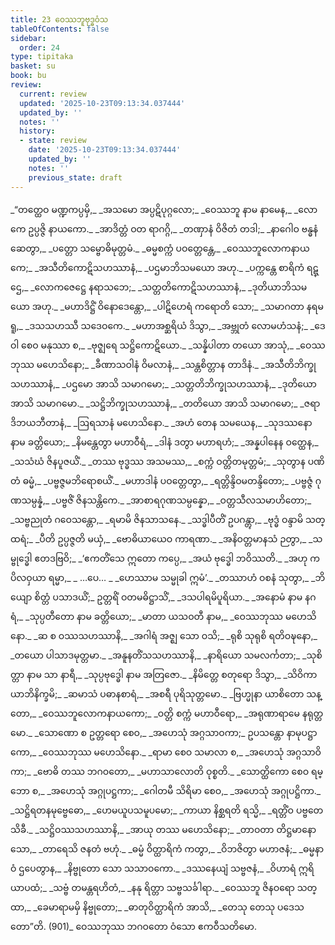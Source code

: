 ```yaml
---
title: 23 ဝေဿဘူဗုဒ္ဓဝံသ
tableOfContents: false
sidebar:
  order: 24
type: tipitaka
basket: su
book: bu
review:
  current: review
  updated: '2025-10-23T09:13:34.037444'
  updated_by: ''
  notes: ''
  history:
  - state: review
    date: '2025-10-23T09:13:34.037444'
    updated_by: ''
    notes: ''
    previous_state: draft
---
```



<ReviewStatus review={frontmatter.review} showDetails={true} />

<HypothesisAnnotation frontmatter={frontmatter} />

<DynamicBreadcrumb />

<Division number="1" book="bu" e="ch" v="21" p="368">

<Paragraph number="895" type="verses" book="bu">
_“တတ္ထေဝ မဏ္ဍကပ္ပမှိ,_  
_အသမော အပ္ပဋိပုဂ္ဂလော;_  
_ဝေဿဘူ နာမ နာမေန,_  
_လောကေ ဥပ္ပဇ္ဇိ နာယကော._  

</Paragraph>

</Division>
<Division number="2" book="bu" e="ch" v="21" p="369">

<Paragraph number="896" type="verses" book="bu">
_အာဒိတ္တံ ဝတ ရာဂဂ္ဂိ,_  
_တဏှာနံ ဝိဇိတံ တဒါ;_  
_နာဂေါဝ ဗန္ဓနံ ဆေတွာ,_  
_ပတ္တော သမ္ဗောဓိမုတ္တမံ._  

</Paragraph>

</Division>
<Division number="3" book="bu" e="ch" v="21" p="369">

<Paragraph number="897" type="verses" book="bu">
_ဓမ္မစက္ကံ ပဝတ္တေန္တေ,_  
_ဝေဿဘူလောကနာယကေ;_  
_အသီတိကောဋိသဟဿာနံ,_  
_ပဌမာဘိသမယော အဟု._  

</Paragraph>

</Division>
<Division number="4" book="bu" e="ch" v="21" p="369">

<Paragraph number="898" type="verses" book="bu">
_ပက္ကန္တေ စာရိကံ ရဋ္ဌေ,_  
_လောကဇေဋ္ဌေ နရာသဘေ;_  
_သတ္တတိကောဋိသဟဿာနံ,_  
_ဒုတိယာဘိသမယော အဟု._  

</Paragraph>

</Division>
<Division number="5" book="bu" e="ch" v="21" p="369">

<Paragraph number="899" type="verses" book="bu">
_မဟာဒိဋ္ဌိံ ဝိနောဒေန္တော,_  
_ပါဋိဟေရံ ကရောတိ သော;_  
_သမာဂတာ နရမရူ,_  
_ဒသသဟဿီ သဒေဝကေ._  

</Paragraph>

</Division>
<Division number="6" book="bu" e="ch" v="21" p="369">

<Paragraph number="900" type="verses" book="bu">
_မဟာအစ္ဆရိယံ ဒိသွာ,_  
_အဗ္ဘုတံ လောမဟံသနံ;_  
_ဒေဝါ စေဝ မနုဿာ စ,_  
_ဗုဇ္ဈရေ သဋ္ဌိကောဋိယော._  

</Paragraph>

</Division>
<Division number="7" book="bu" e="ch" v="21" p="369">

<Paragraph number="901" type="verses" book="bu">
_သန္နိပါတာ တယော အာသုံ,_  
_ဝေဿဘုဿ မဟေသိနော;_  
_ခီဏာသဝါနံ ဝိမလာနံ,_  
_သန္တစိတ္တာန တာဒိနံ._  

</Paragraph>

</Division>
<Division number="8" book="bu" e="ch" v="21" p="369">

<Paragraph number="902" type="verses" book="bu">
_အသီတိဘိက္ခုသဟဿာနံ,_  
_ပဌမော အာသိ သမာဂမော;_  
_သတ္တတိဘိက္ခုသဟဿာနံ,_  
_ဒုတိယော အာသိ သမာဂမော._  

</Paragraph>

</Division>
<Division number="9" book="bu" e="ch" v="21" p="369">

<Paragraph number="903" type="verses" book="bu">
_သဋ္ဌိဘိက္ခုသဟဿာနံ,_  
_တတိယော အာသိ သမာဂမော;_  
_ဇရာဒိဘယဘီတာနံ,_  
_ဩရသာနံ မဟေသိနော._  

</Paragraph>

</Division>
<Division number="10" book="bu" e="ch" v="21" p="369">

<Paragraph number="904" type="verses" book="bu">
_အဟံ တေန သမယေန,_  
_သုဒဿနော နာမ ခတ္တိယော;_  
_နိမန္တေတွာ မဟာဝီရံ,_  
_ဒါနံ ဒတွာ မဟာရဟံ;_  
_အန္နပါနေန ဝတ္ထေန,_  
_သသံဃံ ဇိနပူဇယိံ._  

</Paragraph>

</Division>
<Division number="11" book="bu" e="ch" v="21" p="369">

<Paragraph number="905" type="verses" book="bu">
_တဿ ဗုဒ္ဓဿ အသမဿ,_  
_စက္ကံ ဝတ္တိတမုတ္တမံ;_  
_သုတွာန ပဏိတံ ဓမ္မံ,_  
_ပဗ္ဗဇ္ဇမဘိရောစယိံ._  

</Paragraph>

</Division>
<Division number="12" book="bu" e="ch" v="21" p="369">

<Paragraph number="906" type="verses" book="bu">
_မဟာဒါနံ ပဝတ္တေတွာ,_  
_ရတ္တိန္ဒိဝမတန္ဒိတော;_  
_ပဗ္ဗဇ္ဇံ ဂုဏသမ္ပန္နံ,_  
_ပဗ္ဗဇိံ ဇိနသန္တိကေ._  

</Paragraph>

</Division>
<Division number="13" book="bu" e="ch" v="21" p="369">

<Paragraph number="907" type="verses" book="bu">
_အာစာရဂုဏသမ္ပန္နော,_  
_ဝတ္တသီလသမာဟိတော;_  
_သဗ္ဗညုတံ ဂဝေသန္တော,_  
_ရမာမိ ဇိနသာသနေ._  

</Paragraph>

</Division>
<Division number="14" book="bu" e="ch" v="21" p="369">

<Paragraph number="908" type="verses" book="bu">
_သဒ္ဓါပီတိံ ဥပဂန္တွာ,_  
_ဗုဒ္ဓံ ဝန္ဒာမိ သတ္ထရံ;_  
_ပီတိ ဥပ္ပဇ္ဇတိ မယှံ,_  
_ဗောဓိယာယေဝ ကာရဏာ._  

</Paragraph>

</Division>
<Division number="15" book="bu" e="ch" v="21" p="370">

<Paragraph number="909" type="verses" book="bu">
_အနိဝတ္တမာနသံ ဉတွာ,_  
_သမ္ဗုဒ္ဓေါ ဧတဒဗြဝိ;_  
_‘ဧကတိံသေ ဣတော ကပ္ပေ,_  
_အယံ ဗုဒ္ဓေါ ဘဝိဿတိ._  

</Paragraph>

</Division>
<Division number="16" book="bu" e="ch" v="21" p="370">

<Paragraph number="910" type="verses" book="bu">
_အဟု ကပိလဝှယာ ရမ္မာ,_  
_ …ပေ… _  
_ဟေဿာမ သမ္မုခါ ဣမံ’._  

</Paragraph>

</Division>
<Division number="17" book="bu" e="ch" v="21" p="370">

<Paragraph number="911" type="verses" book="bu">
_တဿာဟံ ဝစနံ သုတွာ,_  
_ဘိယျော စိတ္တံ ပသာဒယိံ;_  
ဥတ္တရိံ ဝတမဓိဋ္ဌာသိံ,_  
_ဒသပါရမိပူရိယာ._  

</Paragraph>

</Division>
<Division number="18" book="bu" e="ch" v="21" p="370">

<Paragraph number="912" type="verses" book="bu">
_အနောမံ နာမ နဂရံ,_  
_သုပ္ပတီတော နာမ ခတ္တိယော;_  
_မာတာ ယသဝတီ နာမ,_  
_ဝေဿဘုဿ မဟေသိနော._  

</Paragraph>

</Division>
<Division number="19" book="bu" e="ch" v="21" p="370">

<Paragraph number="913" type="verses" book="bu">
_ဆ စ ဝဿသဟဿာနိ,_  
_အဂါရံ အဇ္ဈ သော ဝသိ;_  
_ရုစိ သုရုစိ ရတိဝဍ္ဎနော,_  
_တယော ပါသာဒမုတ္တမာ._  

</Paragraph>

</Division>
<Division number="20" book="bu" e="ch" v="21" p="370">

<Paragraph number="914" type="verses" book="bu">
_အနူနတိံသသဟဿာနိ,_  
_နာရိယော သမလင်္ကတာ;_  
_သုစိတ္တာ နာမ သာ နာရီ,_  
_သုပ္ပဗုဒ္ဓေါ နာမ အတြဇော._  

</Paragraph>

</Division>
<Division number="21" book="bu" e="ch" v="21" p="370">

<Paragraph number="915" type="verses" book="bu">
_နိမိတ္တေ စတုရော ဒိသွာ,_  
_သိဝိကာယာဘိနိက္ခမိ;_  
_ဆမာသံ ပဓာနစာရံ,_  
_အစရီ ပုရိသုတ္တမော._  

</Paragraph>

</Division>
<Division number="22" book="bu" e="ch" v="21" p="370">

<Paragraph number="916" type="verses" book="bu">
_ဗြဟ္မုနာ ယာစိတော သန္တော,_  
_ဝေဿဘူလောကနာယကော;_  
_ဝတ္တိ စက္ကံ မဟာဝီရော,_  
_အရုဏာရာမေ နရုတ္တမော._  

</Paragraph>

</Division>
<Division number="23" book="bu" e="ch" v="21" p="370">

<Paragraph number="917" type="verses" book="bu">
_သောဏော စ ဥတ္တရော စေဝ,_  
_အဟေသုံ အဂ္ဂသာဝကာ;_  
ဥပသန္တော နာမုပဋ္ဌာကော,_  
_ဝေဿဘုဿ မဟေသိနော._  

</Paragraph>

</Division>
<Division number="24" book="bu" e="ch" v="21" p="370">

<Paragraph number="918" type="verses" book="bu">
_ရာမာ စေဝ သမာလာ စ,_  
_အဟေသုံ အဂ္ဂသာဝိကာ;_  
_ဗောဓိ တဿ ဘဂဝတော,_  
_မဟာသာလောတိ ဝုစ္စတိ._  

</Paragraph>

</Division>
<Division number="25" book="bu" e="ch" v="21" p="370">

<Paragraph number="919" type="verses" book="bu">
_သောတ္ထိကော စေဝ ရမ္ဘော စ,_  
_အဟေသုံ အဂ္ဂုပဋ္ဌကာ;_  
_ဂေါတမီ သိရိမာ စေဝ,_  
_အဟေသုံ အဂ္ဂုပဋ္ဌိကာ._  

</Paragraph>

</Division>
<Division number="26" book="bu" e="ch" v="21" p="370">

<Paragraph number="920" type="verses" book="bu">
_သဋ္ဌိရတနမုဗ္ဗေဓော,_  
_ဟေမယူပသမူပမော;_  
_ကာယာ နိစ္ဆရတိ ရသ္မိ,_  
_ရတ္တိံဝ ပဗ္ဗတေ သိခီ._  

</Paragraph>

</Division>
<Division number="27" book="bu" e="ch" v="21" p="370">

<Paragraph number="921" type="verses" book="bu">
_သဋ္ဌိဝဿသဟဿာနိ,_  
_အာယု တဿ မဟေသိနော;_  
_တာဝတာ တိဋ္ဌမာနော သော,_  
_တာရေသိ ဇနတံ ဗဟုံ._  

</Paragraph>

</Division>
<Division number="28" book="bu" e="ch" v="21" p="371">

<Paragraph number="922" type="verses" book="bu">
_ဓမ္မံ ဝိတ္ထာရိကံ ကတွာ,_  
_ဝိဘဇိတွာ မဟာဇနံ;_  
_ဓမ္မနာဝံ ဌပေတွာန,_  
_နိဗ္ဗုတော သော သသာဝကော._  

</Paragraph>

</Division>
<Division number="29" book="bu" e="ch" v="21" p="371">

<Paragraph number="923" type="verses" book="bu">
_ဒဿနေယျံ သဗ္ဗဇနံ,_  
_ဝိဟာရံ ဣရိယာပထံ;_  
_သဗ္ဗံ တမန္တရဟိတံ,_  
_နနု ရိတ္တာ သဗ္ဗသင်္ခါရာ._  

</Paragraph>

</Division>
<Division number="30" book="bu" e="ch" v="21" p="371">

<Paragraph number="924" type="verses" book="bu">
_ဝေဿဘူ ဇိနဝရော သတ္ထာ,_  
_ခေမာရာမမှိ နိဗ္ဗုတော;_  
_ဓာတုဝိတ္ထာရိကံ အာသိ,_  
_တေသု တေသု ပဒေသတော”တိ. (901)_  


</Paragraph>
</Division>

<Paragraph number="925" type="center" book="bu">
ဝေဿဘုဿ ဘဂဝတော ဝံသော ဧကဝီသတိမော.
</Paragraph>